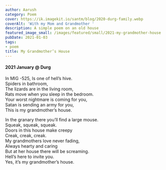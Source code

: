 ```yaml
---
author: Aarush
category: Poem
cover: https://ik.imagekit.io/santm/blog/2020-durg-family.webp
coverAlt: 'With my Mom and Grandmother '
description: A simple poem on an old house
featured_image_small: /images/featured/small/2021-my-grandmother-house.jpg
pubDate: 2021-01-03
tags:
- poem
title: My Grandmother’s House
---
```


#### 2021 January  @ Durg ####

In MIG -525, 
Is one of hell’s hive.   
Spiders in bathroom,  
The lizards are in the living room,   
Rats move when you sleep in the bedroom.   
Your worst nightmare is coming for you,  
Satan is sending an army for you,  
This is my grandmother’s house.  

In the granary there you’ll find a large mouse.   
Squeak, squeak, squeak.  
Doors in this house make creepy   
Creak, creak, creak.  
My grandmothers love never fading,   
Always hearty and caring  
But at her house there will be screaming.   
Hell’s here to invite you.  
Yes, it’s my grandmother’s house.